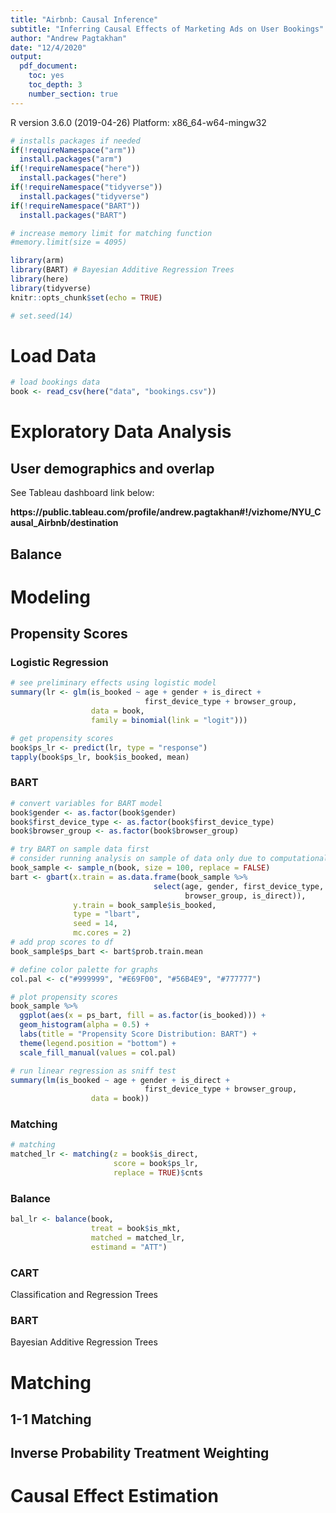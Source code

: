 ```yaml
---
title: "Airbnb: Causal Inference"
subtitle: "Inferring Causal Effects of Marketing Ads on User Bookings"
author: "Andrew Pagtakhan"
date: "12/4/2020"
output:
  pdf_document:
    toc: yes
    toc_depth: 3
    number_section: true
---
```


R version 3.6.0 (2019-04-26)
Platform: x86_64-w64-mingw32

```r
# installs packages if needed
if(!requireNamespace("arm"))
  install.packages("arm")
if(!requireNamespace("here"))
  install.packages("here")
if(!requireNamespace("tidyverse"))
  install.packages("tidyverse")
if(!requireNamespace("BART"))
  install.packages("BART")

# increase memory limit for matching function
#memory.limit(size = 4095)
```

```r
library(arm)
library(BART) # Bayesian Additive Regression Trees
library(here)
library(tidyverse)
knitr::opts_chunk$set(echo = TRUE)

# set.seed(14)
```


# Load Data

```r
# load bookings data
book <- read_csv(here("data", "bookings.csv"))
```

# Exploratory Data Analysis

## User demographics and overlap
See Tableau dashboard link below:

**https://public.tableau.com/profile/andrew.pagtakhan#!/vizhome/NYU_Causal_Airbnb/destination**

## Balance


# Modeling

## Propensity Scores

### Logistic Regression

```r
# see preliminary effects using logistic model
summary(lr <- glm(is_booked ~ age + gender + is_direct + 
                              first_device_type + browser_group, 
                  data = book, 
                  family = binomial(link = "logit")))

# get propensity scores
book$ps_lr <- predict(lr, type = "response")
tapply(book$ps_lr, book$is_booked, mean)
```

### BART

```r
# convert variables for BART model
book$gender <- as.factor(book$gender)
book$first_device_type <- as.factor(book$first_device_type)
book$browser_group <- as.factor(book$browser_group)
```

```r
# try BART on sample data first
# consider running analysis on sample of data only due to computational limits
book_sample <- sample_n(book, size = 100, replace = FALSE)
bart <- gbart(x.train = as.data.frame(book_sample %>% 
                                select(age, gender, first_device_type, 
                                       browser_group, is_direct)),  
              y.train = book_sample$is_booked,
              type = "lbart",
              seed = 14,
              mc.cores = 2)
# add prop scores to df
book_sample$ps_bart <- bart$prob.train.mean
```

```r
# define color palette for graphs
col.pal <- c("#999999", "#E69F00", "#56B4E9", "#777777")

# plot propensity scores
book_sample %>% 
  ggplot(aes(x = ps_bart, fill = as.factor(is_booked))) +
  geom_histogram(alpha = 0.5) + 
  labs(title = "Propensity Score Distribution: BART") + 
  theme(legend.position = "bottom") +
  scale_fill_manual(values = col.pal)
``` 


```r
# run linear regression as sniff test
summary(lm(is_booked ~ age + gender + is_direct + 
                              first_device_type + browser_group, 
                  data = book))
```


### Matching
```r
# matching
matched_lr <- matching(z = book$is_direct, 
                       score = book$ps_lr, 
                       replace = TRUE)$cnts
```


### Balance
```r
bal_lr <- balance(book, 
                  treat = book$is_mkt, 
                  matched = matched_lr, 
                  estimand = "ATT")
```



### CART
Classification and Regression Trees


### BART
Bayesian Additive Regression Trees

# Matching

## 1-1 Matching

## Inverse Probability Treatment Weighting

# Causal Effect Estimation